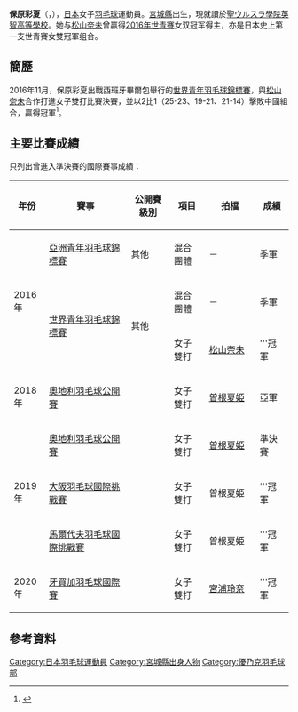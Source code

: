{{noteTA|G1=Badminton}}
{{Infobox 羽球選手
| playername              = {{lang|ja|<small>ほばら さやか</small><br/>保原 彩夏}}<br/><small>({{lang|en|Hobara Sayaka}})</small>
| image                   = 
| size                    = 
| caption                 = 
| birth_name              = 
| date_of_birth           = {{birth_date_and_age|1998|7|30}}
| place_of_birth          = {{JPN}}[[宮城縣|宮城縣]]
| height                  = 
| weight                  = 
| event                   = 女子雙打、混合雙打
| country                 = {{JPN}}
| years_active            = 
| handedness              = 
| coach                   = 
| highest_ranking         = 第323位（女雙-[[松山奈未|松山奈未]]）
| date_of_highest_ranking = 2016年9月29日<ref name="ranking">{{en}}[http://www.tournamentsoftware.com/ranking/player.aspx?id=12375&player=1963250 BWF World Ranking - Ranking of Sayaka HOBARA (59014)] {{Wayback|url=http://www.tournamentsoftware.com/ranking/player.aspx?id=12375&player=1963250 |date=20181001152635 }}</ref>
| current_ranking         = 第345位（女雙-[[松山奈未|松山奈未]]）<br/>第951位（混雙-[[山澤直貴|山澤直貴]]）
| date_of_current_ranking = 2016年11月24日<ref>{{en}}[http://bwfcontent.tournamentsoftware.com/ranking/category.aspx?id=12375&category=475 BWF World Ranking - BWF世界排名榜 (11/24/2016) - Women's doubles] {{Webarchive|url=https://archive.is/20161124070348/http://bwfcontent.tournamentsoftware.com/ranking/category.aspx?id=12375&category=475 |date=2016-11-24 }}</ref><ref>{{en}}[http://bwfcontent.tournamentsoftware.com/ranking/category.aspx?id=12375&category=476 BWF World Ranking - BWF世界排名榜 (11/24/2016) - Mixed doubles] {{Wayback|url=http://bwfcontent.tournamentsoftware.com/ranking/category.aspx?id=12375&category=476 |date=20170305001017 }}</ref>
| played                  = 54勝–17負（女雙）<br/>15勝–6負（混雙）
| titles                  = 
| bwf_profile             = 82A97BF8-E33A-4EF2-A827-9E76C8199416
| bwf_id                  = 59014
| updated                 = 2016年11月25日
}}
{{MedalTableTop}}
{{MedalSport | 女子[[羽毛球|羽毛球]]}}
{{MedalCountry | {{JPN}}}}
{{MedalCompetition | [[世界青年羽毛球錦標賽|世界青年羽毛球錦標賽]]}}
{{MedalBronze| [[2016年世界青年羽毛球錦標賽|2016年 畢爾包]] | 混合團體 }}
{{MedalGold  | [[2016年世界青年羽毛球錦標賽|2016年 畢爾包]] | 女子雙打 }}
{{MedalCompetition | [[亞洲青年羽毛球錦標賽|亞洲青年羽毛球錦標賽]]}}
{{MedalBronze| [[2016年亞洲青年羽毛球錦標賽|2016年 曼谷]] | 混合團體 }}
{{MedalBottom}}
'''保原彩夏'''（{{jpn|j=保原 彩夏|kn=ほばら さやか|rm=Hobara Sayaka}}，{{bd|1998年|7月30日||}}），[[日本|日本]]女子[[羽毛球|羽毛球]]運動員。[[宮城縣|宮城縣]]出生，現就讀於[[聖ウルスラ學院英智高等學校|聖ウルスラ學院英智高等學校]]。她与[[松山奈未|松山奈未]]曾贏得[[2016年世界青年羽毛球錦標賽|2016年世青賽]]女双冠军得主，亦是日本史上第一支世青賽女雙冠軍组合。

== 簡歷 ==
2016年11月，保原彩夏出戰西班牙畢爾包舉行的[[2016年世界青年羽毛球錦標賽|世界青年羽毛球錦標賽]]，與[[松山奈未|松山奈未]]合作打進女子雙打比賽決賽，並以2比1（25-23、19-21、21-14）擊敗中國組合，贏得冠軍<ref>{{ja}}{{cite news|title=松山奈未＆保原彩夏組がＶ　日本勢でダブルス優勝は初　世界ジュニア選手権|url=http://www.sankei.com/sports/news/161114/spo1611140002-n1.html|agency=産経新聞|date=2016-11-14|accessdate=2016-11-25|archive-date=2018-09-12|archive-url=https://web.archive.org/web/20180912091915/http://www.sankei.com/sports/news/161114/spo1611140002-n1.html|dead-url=no}}</ref>。

== 主要比賽成績 ==
只列出曾進入準決賽的國際賽事成績：
{| class=wikitable style="text-align:center; font-size:small;" 
!width="50"|年份
!width="180"|賽事
!width="80"|公開賽級別
!width="60"|項目
!width="100"|拍檔
!width="50"|成績
|-
!rowspan="3"|2016年
|[[2016年亞洲青年羽毛球錦標賽|亞洲青年羽毛球錦標賽]]
|其他
|混合團體
|－
|bgcolor="#b8860b"|季軍
|-
|rowspan="2"|[[2016年世界青年羽毛球錦標賽|世界青年羽毛球錦標賽]]
|rowspan="2"|其他
|混合團體
|－
|bgcolor="#b8860b"|季軍
|-
|女子雙打
|[[松山奈未|松山奈未]]
|bgcolor="gold"|'''冠軍
|-
!rowspan="1"|2018年
|[[2018年奧地利羽毛球公開賽|奧地利羽毛球公開賽]]
|{{BWFIC}}
|女子雙打
|[[曽根夏姫|曽根夏姫]]
|bgcolor="silver"|亞軍
|-
!rowspan="3"|2019年
|[[2019年奧地利羽毛球公開賽|奧地利羽毛球公開賽]]
|{{BWFIC}}
|女子雙打
|[[曽根夏姫|曽根夏姫]]
|bgcolor="#b8860b"|準決賽
|-
|[[2019年大阪羽毛球國際挑戰賽|大阪羽毛球國際挑戰賽]]
|{{BWFIC}}
|女子雙打
|曽根夏姫
|bgcolor="gold"|'''冠軍
|-
|[[2019年馬爾代夫羽毛球國際挑戰賽|馬爾代夫羽毛球國際挑戰賽]]
|{{BWFIC}}
|女子雙打
|曽根夏姫
|bgcolor="gold"|'''冠軍
|-
!rowspan="1"|2020年
|[[2020年牙買加羽毛球國際賽|牙買加羽毛球國際賽]]
|{{BWFIS}}
|女子雙打
|[[宮浦玲奈|宮浦玲奈]]
|bgcolor="gold"|'''冠軍
|}
{{BWF賽事級別索引}}

== 參考資料 ==
{{reflist}}

{{DEFAULTSORT:HOBARA Sayaka}}
[[Category:日本羽毛球運動員|Category:日本羽毛球運動員]]
[[Category:宮城縣出身人物|Category:宮城縣出身人物]]
[[Category:優乃克羽毛球部|Category:優乃克羽毛球部]]